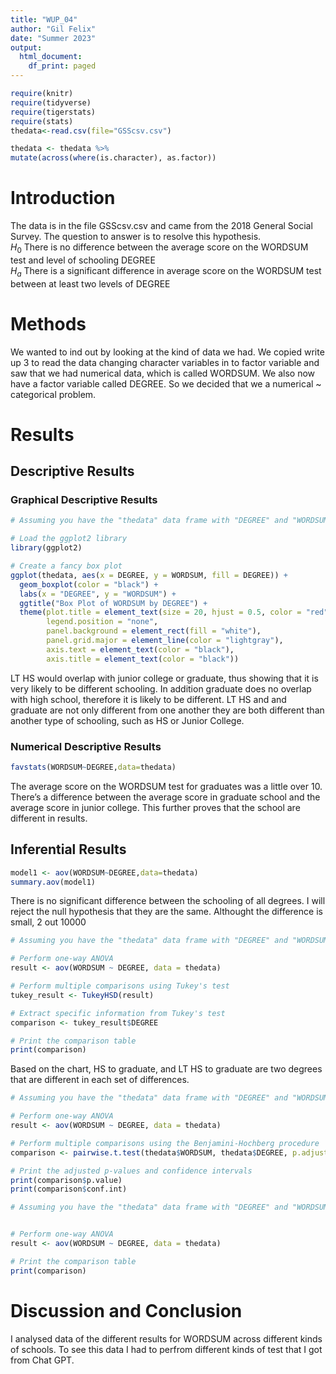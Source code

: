 ```yaml
---
title: "WUP_04"
author: "Gil Felix"
date: "Summer 2023"
output:
  html_document:
    df_print: paged
---
```


```r
require(knitr)
require(tidyverse)
require(tigerstats)
require(stats)
thedata<-read.csv(file="GSScsv.csv")

```

```r
thedata <- thedata %>%
mutate(across(where(is.character), as.factor))
```

# Introduction

<!--In this section you explain what you are trying to show.  Where did the data come from?  What is the research or other question you are trying to answer?!-->

The data is in the file GSScsv.csv and came from the 2018 General Social Survey.  The question to answer is to resolve this hypothesis.  
$H_0$ There is no difference between the average score on the WORDSUM test and level of schooling DEGREE  
$H_a$ There is a significant difference in average score on the WORDSUM test between at least two levels of DEGREE  

# Methods

<!--Mention that you intend to use chatGPT to the greatest extent possible. Give credit to chatGPT when you use it to create code in your report. Decide on your methods:  use "variable analysis" or other appropriate descriptors.  Make sure to choose at least one graphical method and at least one numerical method.!-->

We wanted to ind out by looking at the kind of data we had. We copied write up 3 to read the data changing character variables in to factor variable and saw that we had numerical data, which is called WORDSUM. We also now have a factor variable called DEGREE. So we decided that we a numerical ~ categorical problem.

# Results

<!--Divide this section into two sub-sections:  One for your descriptive  results and one for your inferential results.!-->

## Descriptive Results


### Graphical Descriptive Results

<!--Graphical results here.  Make sure to show your code.  Provide appropriate labels for axes, giving units if possible, and provide a good title for the graph, too.  Use the graphical results to describe the patterns if any that exist in the data as focused toward the research question!-->

```r
# Assuming you have the "thedata" data frame with "DEGREE" and "WORDSUM" columns

# Load the ggplot2 library
library(ggplot2)

# Create a fancy box plot
ggplot(thedata, aes(x = DEGREE, y = WORDSUM, fill = DEGREE)) +
  geom_boxplot(color = "black") +
  labs(x = "DEGREE", y = "WORDSUM") +
  ggtitle("Box Plot of WORDSUM by DEGREE") +
  theme(plot.title = element_text(size = 20, hjust = 0.5, color = "red"),
        legend.position = "none",
        panel.background = element_rect(fill = "white"),
        panel.grid.major = element_line(color = "lightgray"),
        axis.text = element_text(color = "black"),
        axis.title = element_text(color = "black"))

```
LT HS would overlap with junior college or graduate, thus showing that it is very likely to be different schooling. In addition graduate does no overlap with high school, therefore it is likely to be different. LT HS and and graduate are not only different from one another they are both different than another type of schooling, such as HS or Junior College.

### Numerical Descriptive Results

<!--Numerical results go here. Use the numerical results to describe the patterns if any that exist in the data as focused toward the research question!-->

```r
favstats(WORDSUM~DEGREE,data=thedata)
```
The average score on the WORDSUM test for graduates was a little over 10. There's a difference between the average score in graduate school and the average score in junior college. This further proves that the school are different in results. 

## Inferential Results

<!--State hypothesis clearly.  Make sure your discussion of the inferential test covers all the aspects that the test output produces, such as test statistic, p-value etc.  Make a decision about the null hypothesis, explain the assumptions on which the selected test/procedure was based, and why the chosen procedure satisfys the assumptions and is appropriate to answer the research question!-->

```r
model1 <- aov(WORDSUM~DEGREE,data=thedata)
summary.aov(model1)
```

There is no significant difference between the schooling of all degrees. I will reject the null hypothesis that they are the same. Althought the difference is small, 2 out 10000

```r
# Assuming you have the "thedata" data frame with "DEGREE" and "WORDSUM" columns

# Perform one-way ANOVA
result <- aov(WORDSUM ~ DEGREE, data = thedata)

# Perform multiple comparisons using Tukey's test
tukey_result <- TukeyHSD(result)

# Extract specific information from Tukey's test
comparison <- tukey_result$DEGREE

# Print the comparison table
print(comparison)


```
Based on the chart, HS to graduate, and LT HS to graduate are two degrees that are different in each set of differences. 

```r
# Assuming you have the "thedata" data frame with "DEGREE" and "WORDSUM" columns

# Perform one-way ANOVA
result <- aov(WORDSUM ~ DEGREE, data = thedata)

# Perform multiple comparisons using the Benjamini-Hochberg procedure
comparison <- pairwise.t.test(thedata$WORDSUM, thedata$DEGREE, p.adjust.method = "fdr")

# Print the adjusted p-values and confidence intervals
print(comparison$p.value)
print(comparison$conf.int)

```

```r
# Assuming you have the "thedata" data frame with "DEGREE" and "WORDSUM" columns


# Perform one-way ANOVA
result <- aov(WORDSUM ~ DEGREE, data = thedata)

# Print the comparison table
print(comparison)

```



# Discussion and Conclusion

I analysed data of the different results for WORDSUM across different kinds of schools. To see this data I had to perfrom different kinds of test that I got from Chat GPT. 

<!--Discussion and conclusion here.  If you found a relationship be sure to consider whether the relationship occurs because one of the variavbles causes the other, or whether they perhasps are related for some other reason.  Watch the chapter 6 videos from the GeorgeTown videos collection.!-->
